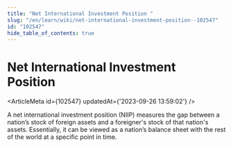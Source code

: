 ```yaml
---
title: "Net International Investment Position "
slug: "/en/learn/wiki/net-international-investment-position--102547"
id: "102547"
hide_table_of_contents: true
---
```



# Net International Investment Position 

<ArticleMeta id={102547} updatedAt={'2023-09-26 13:59:02'} />
<div className='border-solid border-b border-t-0 my-4 border-[var(--ifm-color-gray-300)]' />

A net international investment position (NIIP) measures the gap between a nation’s stock of foreign assets and a foreigner's stock of that nation's assets. Essentially, it can be viewed as a nation’s balance sheet with the rest of the world at a specific point in time.
